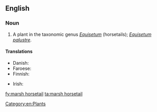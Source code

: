 ==English==

===Noun===
{{en-noun|head=[[marsh]] [[horsetail]]}}

# A plant in the taxonomic genus ''[[Equisetum]]'' (horsetails); ''[[Equisetum palustre]]''.

====Translations====
{{trans-top|plant}}
* Danish: {{t-|da|kær padderok|c}}
* Faroese: {{t-|fo|gulbeit bjølluvísa|f}}
* Finnish: {{t+|fi|suokorte}}
{{trans-mid}}
* Irish: {{t-|ga|scuab eich chorraigh|f}}
{{trans-bottom}}

[[Category:en:Plants]]

[[fy:marsh horsetail]]
[[ta:marsh horsetail]]